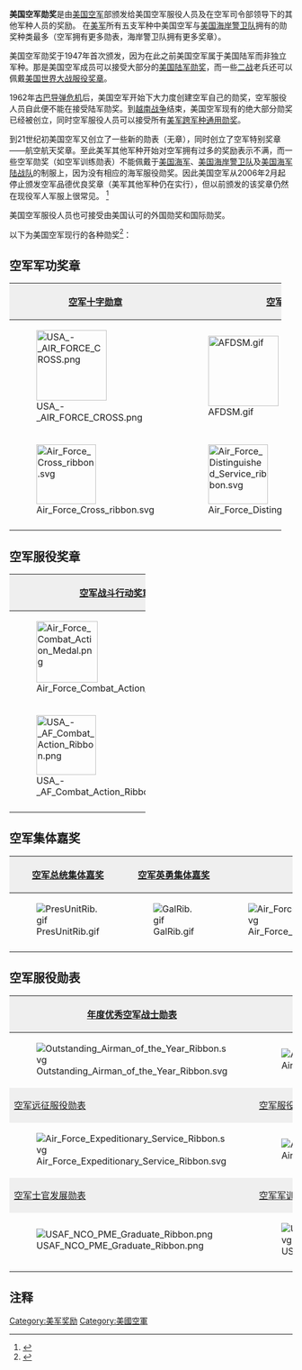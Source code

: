 {{TOCright}}

'''美国空军勋奖'''是由[[美国空军|美国空军]]部颁发给美国空军服役人员及在空军司令部领导下的其他军种人员的奖励。 在[[美军|美军]]所有五支军种中美国空军与[[美国海岸警卫队|美国海岸警卫队]]拥有的勋奖种类最多（空军拥有更多勋表，海岸警卫队拥有更多奖章）。

美国空军勋奖于1947年首次颁发，因为在此之前美国空军属于美国陆军而非独立军种。那是美国空军成员可以接受大部分的[[美国陆军勋奖|美国陆军勋奖]]，而一些[[二战|二战]]老兵还可以佩戴[[美国世界大战服役奖章|美国世界大战服役奖章]]。

1962年[[古巴导弹危机|古巴导弹危机]]后，美国空军开始下大力度创建空军自己的勋奖，空军服役人员自此便不能在接受陆军勋奖。到[[越南战争|越南战争]]结束，美国空军现有的绝大部分勋奖已经被创立，同时空军服役人员可以接受所有[[美军跨军种通用勋奖|美军跨军种通用勋奖]]。

到21世纪初美国空军又创立了一些新的勋表（无章），同时创立了空军特别奖章——航空航天奖章。至此美军其他军种开始对空军拥有过多的奖励表示不满，而一些空军勋奖（如空军训练勋表）不能佩戴于[[美国海军|美国海军]]、[[美国海岸警卫队|美国海岸警卫队]]及[[美国海军陆战队|美国海军陆战队]]的制服上，因为没有相应的海军服役勋奖。因此美国空军从2006年2月起停止颁发空军品德优良奖章（美军其他军种仍在实行），但以前颁发的该奖章仍然在现役军人军服上很常见。 <ref>{{cite web|url=http://www.af.mil/news/story.asp?storyID=123016465|title=Good Conduct Medal award elimination explained|accessdate=2006-12-21|archiveurl=https://archive.is/20120719171027/http://www.af.mil/news/story.asp?storyID=123016465|archivedate=2012-07-19|deadurl=yes}}</ref>

美国空军服役人员也可接受由美国认可的外国勋奖和国际勋奖。

以下为美国空军现行的各种勋奖<ref>{{cite web|url=http://www.af.mil/shared/media/photodb/photos/070126-F-0000Z-100.jpg|title=Airmen to see combat medal in April|accessdate=2007-03-14|archiveurl=https://web.archive.org/web/20070217005803/http://www.af.mil/shared/media/photodb/photos/070126-F-0000Z-100.jpg|archivedate=2007-02-17|deadurl=yes}}</ref>：

==空军军功奖章==
{| align="center" border="1"  cellpadding="1" 
! width="16%" style="background:#efefef;" | [[空军十字勋章_(美国)|空军十字勋章]]
! width="16%" style="background:#efefef;" | [[空军杰出服役勋章|空军杰出服役勋章]]
! width="16%" style="background:#efefef;" | [[空军战士奖章|空军战士奖章]]
! width="16%" style="background:#efefef;" | [[航空成就奖章|航空成就奖章]]
! width="16%" style="background:#efefef;" | [[空军嘉奖奖章|空军嘉奖奖章]]
! width="16%" style="background:#efefef;" | [[空军成就奖章|空军成就奖章]]
|-
|[[File:USA_-_AIR_FORCE_CROSS.png|125px]]
|[[Image:AFDSM.gif|125px]]
|[[Image:AirmanMedal.gif|120px]]
|[[Image:AeAMedal.gif|135px]]
|[[Image:Air_Force_Commendation_Medal.jpg|105px]]
|[[Image:USAFAchieveMed.gif|118px]]
|-
|[[Image:Air_Force_Cross_ribbon.svg|106px]]
|[[Image:Air_Force_Distinguished_Service_ribbon.svg|106px]]
|[[Image:Airman's_Medal_ribbon.svg|106px]]
|[[Image:Aerial_Achievement_Medal_ribbon.svg|106px]]
|[[Image:Air_Force_Commendation_ribbon.svg|106px]]
|[[Image:Air_Force_Achievement_ribbon.svg|106px]]
|-
|}

==空军服役奖章==
{| align="center" border="1"  cellpadding="1" width="48%"
! width="33%" style="background:#efefef;" | [[空军战斗行动奖章|空军战斗行动奖章]]
! width="33%" style="background:#efefef;" | [[战备奖章|战备奖章]]
! width="33%" style="background:#efefef;" | [[空天战参战奖章|空天战参战奖章]]
|-
|[[Image:Air_Force_Combat_Action_Medal.png|109px]]
|[[Image:Combat_ReadyMed.gif|109px]]
|[[Image:AandSCM.png|95px]]
|-
|[[File:USA_-_AF_Combat_Action_Ribbon.png|106px]]
|[[Image:Combat_Readiness_Medal_ribbon.svg|106px]]
|[[Image:Air_and_Space_Campaign_ribbon.svg|106px]]
|-
|}

==空军集体嘉奖==
{| align="center" border="1"  cellpadding="1" 
! width="20%" style="background:#efefef;" | [[空军总统集体嘉奖|空军总统集体嘉奖]]
! width="20%" style="background:#efefef;" | [[空军英勇集体嘉奖|空军英勇集体嘉奖]]
! width="20%" style="background:#efefef;" | [[空军功绩集体嘉奖|空军功绩集体嘉奖]]
! width="20%" style="background:#efefef;" | [[空军优秀集体奖|空军优秀集体奖]]
! width="20%" style="background:#efefef;" | [[空军优秀组织奖|空军优秀组织奖]]
|-
|[[File:PresUnitRib.gif|center]]
|[[File:GalRib.gif|center]] 
|[[File:Air_Force_Meritorious_Unit_ribbon.svg|center]] 
|[[File:Outstanding_Unit_ribbon.svg|center]] 
|[[File:OExRib.gif|center]]
|-
|}

==空军服役勋表==
{| align="center" border="1"  cellpadding="1"
! width="25%" style="background:#efefef;" | [[年度优秀空军战士勋表|年度优秀空军战士勋表]]
! width="25%" style="background:#efefef;" | [[空军表彰勋表|空军表彰勋表]]
! width="25%" style="background:#efefef;" | [[空军海外短期服役勋表|空军海外短期服役勋表]]
! width="25%" style="background:#efefef;" | [[空军海外长期服役勋表|空军海外长期服役勋表]]
|-
|[[File:Outstanding_Airman_of_the_Year_Ribbon.svg|center]]
|[[File:Air_Force_Recognition_Ribbon.svg|center]]
|[[File:Air_Force_Overseas_Short_Tour_Service_Ribbon.svg|center]]
|[[File:Air_Force_Overseas_Long_Tour_Service_Ribbon.svg|center]]
|-
! width="25%" style="background:#efefef;" | [[空军远征服役勋表|空军远征服役勋表]]
! width="25%" style="background:#efefef;" | [[空军服役奖章|空军服役奖章]]
! width="25%" style="background:#efefef;" | [[空军军训教官勋表|空军军训教官勋表]]
! width="25%" style="background:#efefef;" | [[空军新兵勋表|空军新兵勋表]]
|-
|[[File:Air_Force_Expeditionary_Service_Ribbon.svg|center]]
|[[File:Air_Force_Longevity_Service_ribbon.svg|center]]
|[[File:Military_Training_Instructor_Ribbon.svg|center]]
|[[File:USAFRR.gif|center]]
|-
! width="25%" style="background:#efefef;" | [[空军士官发展勋表|空军士官发展勋表]]
! width="25%" style="background:#efefef;" | [[空军军训荣誉结业勋表|空军军训荣誉结业勋表]]
! width="25%" style="background:#efefef;" | [[空军轻武器特等射手勋表|空军轻武器特等射手勋表]]
! width="25%" style="background:#efefef;" | [[空军训练勋表|空军训练勋表]]
|-
|[[File:USAF_NCO_PME_Graduate_Ribbon.png|center]]
|[[File:USAF_Basic_Military_Training_Honor_Graduate_Ribbon.svg|center]]
|[[File:Small_Arms_Expert_Marksmanship_Ribbon.png|center]]
|[[File:Air_Force_Training_Ribbon.svg|center]]
|-
|}

==注释==
{{Reflist}}

{{美國空軍勳獎}}
[[Category:美军奖励|Category:美军奖励]]
[[Category:美國空軍|Category:美國空軍]]